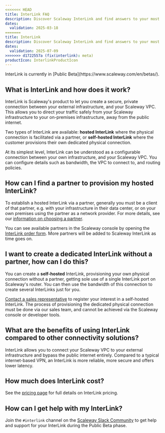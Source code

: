 ```yaml
---
<<<<<<< HEAD
title: InterLink FAQ
description: Discover Scaleway InterLink and find answers to your most common questions.
dates:
  validation: 2025-03-18
=======
title: InterLink
description: Discover Scaleway InterLink and find answers to your most common questions.
dates:
  validation: 2025-07-09
>>>>>>> d1722557a (fix(interlink): meta)
productIcon: InterlinkProductIcon
---
```


<Message type="note">
InterLink is currently in [Public Beta](https://www.scaleway.com/en/betas/).
</Message>

## What is InterLink and how does it work?

InterLink is Scaleway's product to let you create a secure, private connection between your external infrastructure, and your Scaleway VPC. This allows you to direct your traffic safely from your Scaleway infrastructure to your on-premises infrastructure, away from the public internet.

Two types of InterLink are available: **hosted InterLink** where the physical connection is facilitated via a partner, or **self-hosted InterLink** where the customer provisions their own dedicated physical connection.

At its simplest level, InterLink can be understood as a configurable connection between your own infrastructure, and your Scaleway VPC. You can configure details such as bandwidth, the VPC to connect to, and routing policies.

## How can I find a partner to provision my hosted InterLink?

To establish a hosted InterLink via a partner, generally you must be a client of that partner, e.g. with your infrastructure in their data center, or on your own premises using the partner as a network provider. For more details, see our [information on choosing a partner](/interlink/reference-content/overview/#hosted-interlinks).

You can see available partners in the Scaleway console by opening the [InterLink order form](https://console.scaleway.com/interlink/links/order). More partners will be added to Scaleway InterLink as time goes on.

## I want to create a dedicated InterLink without a partner, how can I do this?

You can create a **self-hosted** InterLink, provisioning your own physical connection without a partner, getting sole use of a single InterLink port on Scaleway's router. You can then use the bandwidth of this connection to create several InterLinks just for you.

[Contact a sales representative](https://www.scaleway.com/en/contact-sales/) to register your interest in a self-hosted InterLink. The process of provisioning the dedicated physical connection must be done via our sales team, and cannot be achieved via the Scaleway console or developer tools.

## What are the benefits of using InterLink compared to other connectivity solutions?

InterLink allows you to connect your Scaleway VPC to your external infrastructure and bypass the public internet entirely. Compared to a typical internet-based VPN, an InterLink is more reliable, more secure and offers lower latency.
    
## How much does InterLink cost?

See the [pricing page](https://www.scaleway.com/en/pricing/network/) for full details on InterLink pricing.

## How can I get help with my InterLink?

Join the `#interlink` channel on the [Scaleway Slack Community](/tutorials/scaleway-slack-community/) to get help and support for your InterLink during the Public Beta phase.